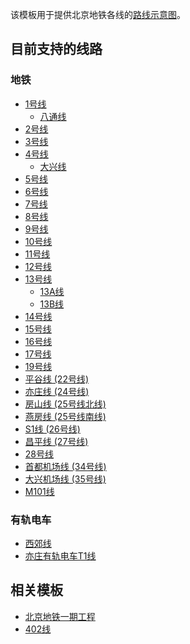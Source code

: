 <noinclude>{{Documentation subpage}}</noinclude>

该模板用于提供北京地铁各线的[[WP:铁路系统标示|路线示意图]]。

== 目前支持的线路 ==

=== 地铁 ===

* [[Template:北京地铁RDT/1|1号线]]
** [[Template:北京地铁RDT/八通线|八通线]]
* [[Template:北京地铁RDT/2|2号线]]
* [[Template:北京地铁RDT/3|3号线]]
* [[Template:北京地铁RDT/4|4号线]]
** [[Template:北京地铁RDT/大兴线|大兴线]]
* [[Template:北京地铁RDT/5|5号线]]
* [[Template:北京地铁RDT/6|6号线]]
* [[Template:北京地铁RDT/7|7号线]]
* [[Template:北京地铁RDT/8|8号线]]
* [[Template:北京地铁RDT/9|9号线]]
* [[Template:北京地铁RDT/10|10号线]]
* [[Template:北京地铁RDT/11|11号线]]
* [[Template:北京地铁RDT/12|12号线]]
* [[Template:北京地铁RDT/13|13号线]]
** [[Template:北京地铁RDT/13/A|13A线]]
** [[Template:北京地铁RDT/13/B|13B线]]
* [[Template:北京地铁RDT/14|14号线]]
* [[Template:北京地铁RDT/15|15号线]]
* [[Template:北京地铁RDT/16|16号线]]
* [[Template:北京地铁RDT/17|17号线]]
* [[Template:北京地铁RDT/19|19号线]]
* [[Template:北京地铁RDT/平谷线|平谷线 (22号线)]]
* [[Template:北京地铁RDT/亦庄线|亦庄线 (24号线)]]
* [[Template:北京地铁RDT/房山线|房山线 (25号线北线)]]
* [[Template:北京地铁RDT/燕房线|燕房线 (25号线南线)]]
* [[Template:北京地铁RDT/S1|S1线 (26号线)]]
* [[Template:北京地铁RDT/昌平线|昌平线 (27号线)]]
* [[Template:北京地铁RDT/28|28号线]]
* [[Template:北京地铁RDT/首都机场线|首都机场线 (34号线)]]
* [[Template:北京地铁RDT/大兴机场线|大兴机场线 (35号线)]]
* [[Template:北京地铁RDT/M101|M101线]]

=== 有轨电车 ===

* [[Template:北京地铁RDT/西郊线|西郊线]]
* [[Template:北京地铁RDT/亦庄有轨电车T1线|亦庄有轨电车T1线]]

== 相关模板 ==

* [[Template:北京地铁一期工程RDT|北京地铁一期工程]]
* [[Template:北京地铁RDT/1/402|402线]]